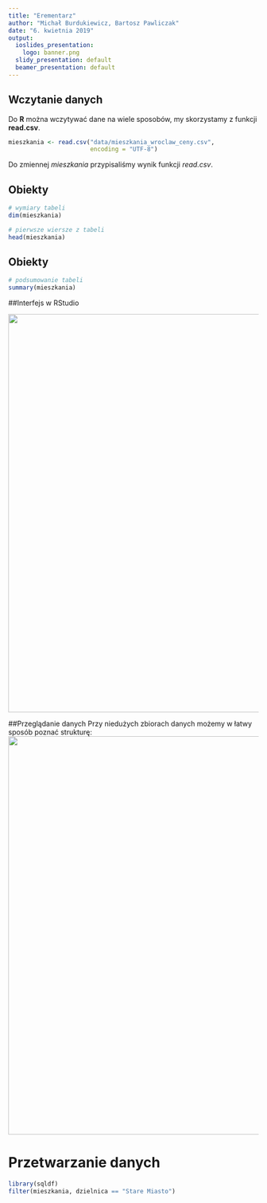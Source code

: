 ```yaml
---
title: "Erementarz"
author: "Michał Burdukiewicz, Bartosz Pawliczak"
date: "6. kwietnia 2019"
output:
  ioslides_presentation:
    logo: banner.png
  slidy_presentation: default
  beamer_presentation: default
---
```


## Wczytanie danych

Do **R** można wczytywać dane na wiele sposobów, my skorzystamy z funkcji **read.csv**.

```r
mieszkania <- read.csv("data/mieszkania_wroclaw_ceny.csv", 
                       encoding = "UTF-8")
```

Do zmiennej *mieszkania* przypisaliśmy wynik funkcji *read.csv*.

## Obiekty

```r
# wymiary tabeli
dim(mieszkania)

# pierwsze wiersze z tabeli
head(mieszkania)
```

## Obiekty

```r
# podsumowanie tabeli
summary(mieszkania)
```

##Interfejs w RStudio 

<img src="img1.png" width="800">


##Przeglądanie danych
Przy niedużych zbiorach danych możemy w łatwy sposób poznać strukturę:
<img src="img2.png" width="800">

# Przetwarzanie danych
```r
library(sqldf)
filter(mieszkania, dzielnica == "Stare Miasto")
```
